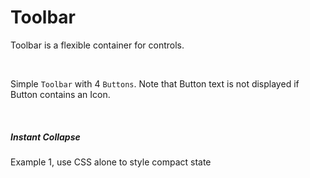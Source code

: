 
<Meta of={ToolbarStories} />

# Toolbar

Toolbar is a flexible container for controls.

<br />

Simple `Toolbar` with 4 `Buttons`. Note that Button text is not displayed if Button
contains an Icon.

<Canvas>
  <Story of={ToolbarStories.Simple} />
</Canvas>

<br />

##### Instant Collapse

Example 1, use CSS alone to style compact state

<Canvas>
  <Story of={ToolbarStories.SimpleWithCollapsibleItems} />
</Canvas>

